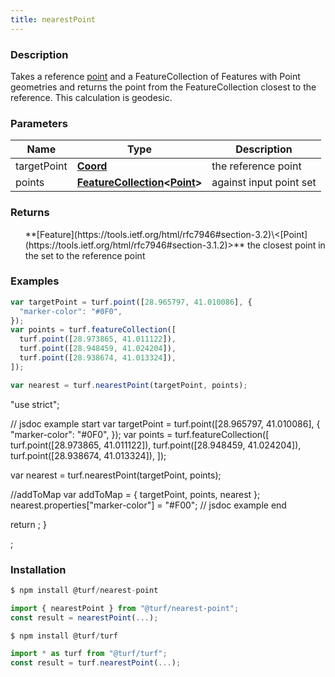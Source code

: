 ```yaml
---
title: nearestPoint
---
```


    
### Description

Takes a reference [point](https://tools.ietf.org/html/rfc7946#section-3.1.2) and a FeatureCollection of Features
with Point geometries and returns the
point from the FeatureCollection closest to the reference. This calculation
is geodesic.

### Parameters

| Name        | Type                                                                                                                                  | Description             |
| ----------- | ------------------------------------------------------------------------------------------------------------------------------------- | ----------------------- |
| targetPoint | **[Coord](https://tools.ietf.org/html/rfc7946#section-3.1.1)**                                                                        | the reference point     |
| points      | **[FeatureCollection](https://tools.ietf.org/html/rfc7946#section-3.3)\<[Point](https://tools.ietf.org/html/rfc7946#section-3.1.2)>** | against input point set |

### Returns

<ul>
  **[Feature](https://tools.ietf.org/html/rfc7946#section-3.2)\<[Point](https://tools.ietf.org/html/rfc7946#section-3.1.2)>** the closest point in the set to the reference point

</ul>

### Examples

```javascript
var targetPoint = turf.point([28.965797, 41.010086], {
  "marker-color": "#0F0",
});
var points = turf.featureCollection([
  turf.point([28.973865, 41.011122]),
  turf.point([28.948459, 41.024204]),
  turf.point([28.938674, 41.013324]),
]);

var nearest = turf.nearestPoint(targetPoint, points);
```

  "use strict";

  // jsdoc example start
  var targetPoint = turf.point([28.965797, 41.010086], {
    "marker-color": "#0F0",
  });
  var points = turf.featureCollection([
    turf.point([28.973865, 41.011122]),
    turf.point([28.948459, 41.024204]),
    turf.point([28.938674, 41.013324]),
  ]);

  var nearest = turf.nearestPoint(targetPoint, points);

  //addToMap
  var addToMap = { targetPoint, points, nearest };
  nearest.properties["marker-color"] = "#F00";
  // jsdoc example end

  return <ExampleMap addToMap={addToMap} />;
}

<Map0 />;

### Installation

```javascript
$ npm install @turf/nearest-point

import { nearestPoint } from "@turf/nearest-point";
const result = nearestPoint(...);
```

```javascript
$ npm install @turf/turf

import * as turf from "@turf/turf";
const result = turf.nearestPoint(...);
```
